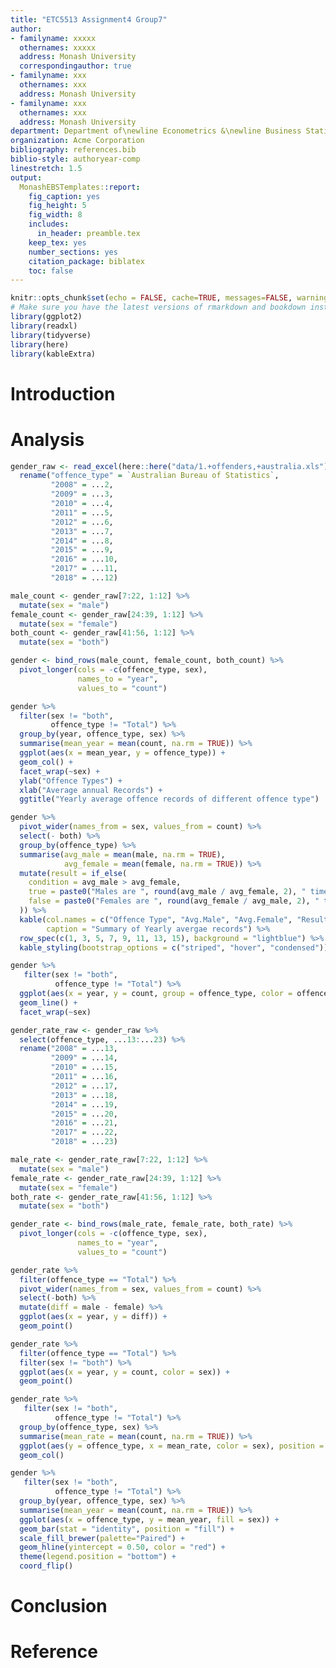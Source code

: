 ```yaml
---
title: "ETC5513 Assignment4 Group7"
author:
- familyname: xxxxx
  othernames: xxxxx
  address: Monash University
  correspondingauthor: true
- familyname: xxx
  othernames: xxx
  address: Monash University
- familyname: xxx
  othernames: xxx
  address: Monash University
department: Department of\newline Econometrics &\newline Business Statistics
organization: Acme Corporation
bibliography: references.bib
biblio-style: authoryear-comp
linestretch: 1.5
output:
  MonashEBSTemplates::report:
    fig_caption: yes
    fig_height: 5
    fig_width: 8
    includes:
      in_header: preamble.tex
    keep_tex: yes
    number_sections: yes
    citation_package: biblatex
    toc: false
---
```


```r
knitr::opts_chunk$set(echo = FALSE, cache=TRUE, messages=FALSE, warning=FALSE)
# Make sure you have the latest versions of rmarkdown and bookdown installed
library(ggplot2)
library(readxl)
library(tidyverse)
library(here)
library(kableExtra)
```


# Introduction

# Analysis

\section*{body 1}

```r
gender_raw <- read_excel(here::here("data/1.+offenders,+australia.xls"), sheet = 3, col_types = c("text", rep("numeric", 22))) %>%
  rename("offence_type" = `Australian Bureau of Statistics`,
         "2008" = ...2,
         "2009" = ...3,
         "2010" = ...4,
         "2011" = ...5,
         "2012" = ...6,
         "2013" = ...7,
         "2014" = ...8,
         "2015" = ...9,
         "2016" = ...10,
         "2017" = ...11,
         "2018" = ...12) 
```



```r
male_count <- gender_raw[7:22, 1:12] %>%
  mutate(sex = "male")
female_count <- gender_raw[24:39, 1:12] %>%
  mutate(sex = "female") 
both_count <- gender_raw[41:56, 1:12] %>%
  mutate(sex = "both") 

gender <- bind_rows(male_count, female_count, both_count) %>%
  pivot_longer(cols = -c(offence_type, sex),
               names_to = "year",
               values_to = "count")
```

```r
gender %>%
  filter(sex != "both",
         offence_type != "Total") %>%
  group_by(year, offence_type, sex) %>%
  summarise(mean_year = mean(count, na.rm = TRUE)) %>%
  ggplot(aes(x = mean_year, y = offence_type)) +
  geom_col() +
  facet_wrap(~sex) +
  ylab("Offence Types") +
  xlab("Average annual Records") +
  ggtitle("Yearly average offence records of different offence type")
```


```r
gender %>%
  pivot_wider(names_from = sex, values_from = count) %>%
  select(- both) %>%
  group_by(offence_type) %>%
  summarise(avg_male = mean(male, na.rm = TRUE),
            avg_female = mean(female, na.rm = TRUE)) %>%
  mutate(result = if_else(
    condition = avg_male > avg_female,
    true = paste0("Males are ", round(avg_male / avg_female, 2), " times higher than females"),
    false = paste0("Females are ", round(avg_female / avg_male, 2), " times higher than males")
  )) %>%
  kable(col.names = c("Offence Type", "Avg.Male", "Avg.Female", "Result"),
        caption = "Summary of Yearly avergae records") %>%
  row_spec(c(1, 3, 5, 7, 9, 11, 13, 15), background = "lightblue") %>%
  kable_styling(bootstrap_options = c("striped", "hover", "condensed")) 
```

```r
gender %>%
   filter(sex != "both",
          offence_type != "Total") %>%
  ggplot(aes(x = year, y = count, group = offence_type, color = offence_type)) +
  geom_line() +
  facet_wrap(~sex)
```


```r
gender_rate_raw <- gender_raw %>%
  select(offence_type, ...13:...23) %>%
  rename("2008" = ...13,
         "2009" = ...14,
         "2010" = ...15,
         "2011" = ...16,
         "2012" = ...17,
         "2013" = ...18,
         "2014" = ...19,
         "2015" = ...20,
         "2016" = ...21,
         "2017" = ...22,
         "2018" = ...23)

male_rate <- gender_rate_raw[7:22, 1:12] %>%
  mutate(sex = "male")
female_rate <- gender_rate_raw[24:39, 1:12] %>%
  mutate(sex = "female") 
both_rate <- gender_rate_raw[41:56, 1:12] %>%
  mutate(sex = "both") 

gender_rate <- bind_rows(male_rate, female_rate, both_rate) %>%
  pivot_longer(cols = -c(offence_type, sex),
               names_to = "year",
               values_to = "count")
```

```r
gender_rate %>%
  filter(offence_type == "Total") %>%
  pivot_wider(names_from = sex, values_from = count) %>%
  select(-both) %>%
  mutate(diff = male - female) %>%
  ggplot(aes(x = year, y = diff)) +
  geom_point()
```

```r
gender_rate %>%
  filter(offence_type == "Total") %>%
  filter(sex != "both") %>%
  ggplot(aes(x = year, y = count, color = sex)) +
  geom_point()
```


```r
gender_rate %>%
   filter(sex != "both",
          offence_type != "Total") %>%
  group_by(offence_type, sex) %>%
  summarise(mean_rate = mean(count, na.rm = TRUE)) %>%
  ggplot(aes(y = offence_type, x = mean_rate, color = sex), position = position_dodge2()) +
  geom_col()
```






```r
gender %>%
   filter(sex != "both",
          offence_type != "Total") %>%
  group_by(year, offence_type, sex) %>%
  summarise(mean_year = mean(count, na.rm = TRUE)) %>%
  ggplot(aes(x = offence_type, y = mean_year, fill = sex)) +
  geom_bar(stat = "identity", position = "fill") +
  scale_fill_brewer(palette="Paired") +
  geom_hline(yintercept = 0.50, color = "red") +
  theme(legend.position = "bottom") +
  coord_flip()
```



\section*{body 2}

\section*{body 3}

# Conclusion

# Reference